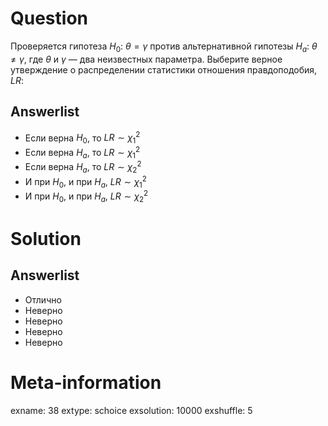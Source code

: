 Question
========
  Проверяется гипотеза $H_0$: $\theta = \gamma$ против альтернативной гипотезы $H_a$: $\theta \neq \gamma$, где $\theta$ и $\gamma$ — два неизвестных параметра. Выберите верное утверждение о распределении статистики отношения правдоподобия, $LR$:

  

Answerlist
----------
*  Если верна $H_0$, то $LR \sim \chi_1^2$
*  Если верна $H_a$, то $LR \sim \chi_1^2$
*  Если верна $H_a$, то $LR \sim \chi_2^2$
*  И при $H_0$, и при $H_a$, $LR \sim \chi_1^2$
*  И при $H_0$, и при $H_a$, $LR \sim \chi_2^2$

Solution
========

Answerlist
----------
*  Отлично
*  Неверно
*  Неверно
*  Неверно
*  Неверно

Meta-information
================
exname: 38
extype: schoice
exsolution: 10000
exshuffle: 5

